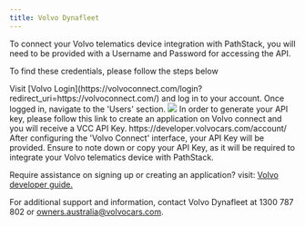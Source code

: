 ```yaml
---
title: Volvo Dynafleet
---
```


To connect your Volvo telematics device integration with PathStack, you will need to be provided with  a Username and Password for accessing the API. 

 
To find these credentials, please follow the steps below

<Steps>
  <Step title="Log into the Volvo Connect Account">
  Visit [Volvo Login](https://volvoconnect.com/login?redirect_uri=https://volvoconnect.com/) and log in to your account. Once logged in, navigate to the 'Users' section.
  <img src="images/Integration-guides/volvo_1.png" />
  </Step>
  
  <Step title="Create an application">
  In order to generate your API key, please follow this link to create an application on Volvo connect and you will receive a VCC API Key.
  https://developer.volvocars.com/account/
  </Step>

  <Step title="Retrieve your credentials">
  After configuring the 'Volvo Connect' interface, your API Key will be provided. Ensure to note down or copy your API Key, as it will be required to integrate your Volvo telematics device with PathStack.
  </Step>

</Steps>

Require assistance on signing up or creating an application? visit:
[Volvo developer guide.](https://developer.volvocars.com/apis/docs/getting-started/)

<Warning>For additional support and information, contact Volvo Dynafleet at 1300 787 802 or owners.australia@volvocars.com.</Warning>
